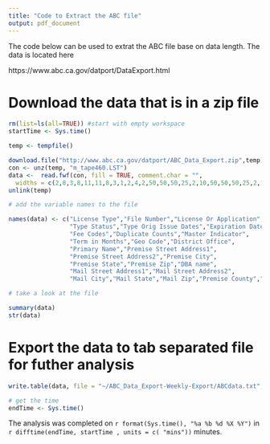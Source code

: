 ```yaml
---
title: "Code to Extract the ABC file"
output: pdf_document
---
```


The code below can be used to extrat the ABC file base on data length.  The data is located here


https://www.abc.ca.gov/datport/DataExport.html

# Download the data that is in a zip file

```r
rm(list=ls(all=TRUE)) #start with empty workspace
startTime <- Sys.time()

temp <- tempfile()

download.file("http://www.abc.ca.gov/datport/ABC_Data_Export.zip",temp)
con <- unz(temp, "m_tape460.LST")
data <-  read.fwf(con, fill = TRUE, comment.char = "", 
  widths = c(2,8,3,8,11,11,8,3,1,2,4,2,50,50,50,25,2,10,50,50,50,25,2,10,16,7))
unlink(temp)

# add the variable names to the file

names(data) <- c("License Type","File Number","License Or Application",
                 "Type Status","Type Orig Issue Dates","Expiration Dates",
                 "Fee Codes","Duplicate Counts","Master Indicator",
                 "Term in Months","Geo Code","District Office",
                 "Primary Name","Premise Street Address1",
                 "Premise Street Address2","Premise City",
                 "Premise State","Premise Zip","DBA name",
                 "Mail Street Address1","Mail Street Address2",
                 "Mail City","Mail State","Mail Zip","Premise County","Premise Census Tract")

# take a look at the file

summary(data)
str(data)
```

# Export the data to tab separated file for futher analysis

```r

write.table(data, file = "~/ABC_Data_Export-Weekly-Export/ABCdata.txt", sep="\t", row.names = FALSE)

# get the time
endTime <- Sys.time()

```

The analysis was completed on `r format(Sys.time(), "%a %b %d %X %Y")
` in `r difftime(endTime, startTime , units = c( "mins"))` minutes.